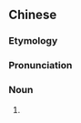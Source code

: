 {{also|层儿}}
==Chinese==
{{zh-forms|s=层儿}}

===Etymology===
{{zh-compound|層|兒|[[layer]]|''diminutive suffix''}}

===Pronunciation===
{{zh-pron
|m=céngr
|cat=n
}}

===Noun===
{{zh-noun}}

# {{zh-erhua form of}}
